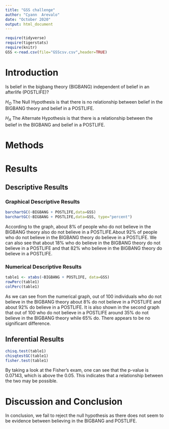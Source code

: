 ```yaml
---
title: "GSS challenge"
author: "Cyann  Arevalo"
date: "October 2020"
output: html_document
---
```


```r
require(tidyverse)
require(tigerstats)
require(knitr)
GSS <-read.csv(file="GSScsv.csv",header=TRUE)
```

# Introduction

<!--In this section you explain what you are trying to show.  Where did the data come from?  What is the research or other question you are trying to answer?.  If you skimp in this section expect to be marked down in your grade. Paint a picture of the project a couple of paragraphs is expected!-->

Is belief in the bigbang theory (BIGBANG) independent of belief in an afterlife (POSTLIFE)?
  
$H_O$ The Null Hypothesis is that there is no relationship between belief in the BIGBANG theory and belief in a POSTLIFE.
  
$H_A$ The Alternate Hypothesis is that there is a relationship between the belief in the BIGBANG and belief in a POSTLIFE.
  
# Methods

<!--Decide on your methods:  use "variable analysis" or other appropriate descriptors.  Make sure to choose at least one graphical method and at least one numerical method. Discuss what data manipulations may be needed for example subsetting or other binning procedures and what sort of graphical displays and inferential tools will be used!-->

# Results

<!--Divide this section into two sub-sections:  One for your descriptive  results and one for your inferential results.!-->

## Descriptive Results

### Graphical Descriptive Results

<!--Graphical results here.  Make sure to show your code.  Provide appropriate labels for axes, giving units if possible, and provide a good title for the graph, too.  Use the graphical results to describe the patterns if any that exist in the data as focused toward the research question. Bottom line is to explain the features of the graph that are relevant to conforming or departing to what is expected by your null hypothesis !-->

```r
barchartGC(~BIGBANG + POSTLIFE,data=GSS)
barchartGC(~BIGBANG + POSTLIFE,data=GSS, type="percent")

```
  
According to the graph, about 8% of people who do not believe in the BIGBANG theory also do not believe in a POSTLIFE.About 92% of people who do not believe in the BIGBANG theory do believe in a POSTLIFE. We can also see that about 18% who do believe in the BIGBANG theory do not believe in a POSTLIFE and that 82% who believe in the BIGBANG theory do believe in a POSTLIFE.  
  
### Numerical Descriptive Results

<!--Numerical results go here. Use the numerical results to describe the patterns if any that exist in the data as focused toward the research question!-->
```r
table1 <- xtabs(~BIGBANG + POSTLIFE, data=GSS)
rowPerc(table1)
colPerc(table1)
```
  
 As we can see from the numerical graph, out of 100 individuals who do not believe in the BIGBANG theory about 8% do not believe in a POSTLIFE and about 92% do believe in a POSTLIFE. It is also shown in the second graph that out of 100 who do not believe in a POSTLIFE around 35% do not believe in the BIGBANG theory while 65% do. There appears to be no significant difference.
 
## Inferential Results

<!--State hypothesis clearly.  Make sure your discussion of the inferential test covers all the aspects that the test output produces, such as test statistic, p-value etc.  Make a decision about the null hypothesis, explain the assumptions on which the selected test/procedure was based, and why the chosen procedure satisfys the assumptions and is appropriate to answer the research question!-->

```r
chisq.test(table1)
chisqtestGC(table1)
fisher.test(table1)
```
  
By taking a look at the Fisher's exam, one can see that the p-value is 0.07143, which is above the 0.05. This indicates that a relationship between the two may be possible.

# Discussion and Conclusion

<!--Discussion and conclusion here.  If you found a relationship be sure to consider whether the relationship occurs because one of the variavbles causes the other, or whether they perhasps are related for some other reason.  Watch the chapter 6 videos from the GeorgeTown videos collection.!-->
  
  In conclusion, we fail to reject the null hypothesis as there does not seem to be evidence between believing in the BIGBANG and POSTLIFE. 